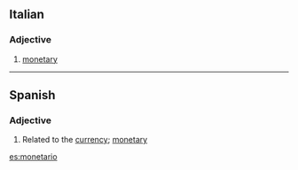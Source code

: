 ==Italian==

===Adjective===
{{it-adj|monetar|io|ia|i|ie}}

# [[monetary]]

----
==Spanish==
===Adjective===
{{es-adj|f=monetaria}}
# Related to the [[currency]]; [[monetary]]

[[es:monetario]]